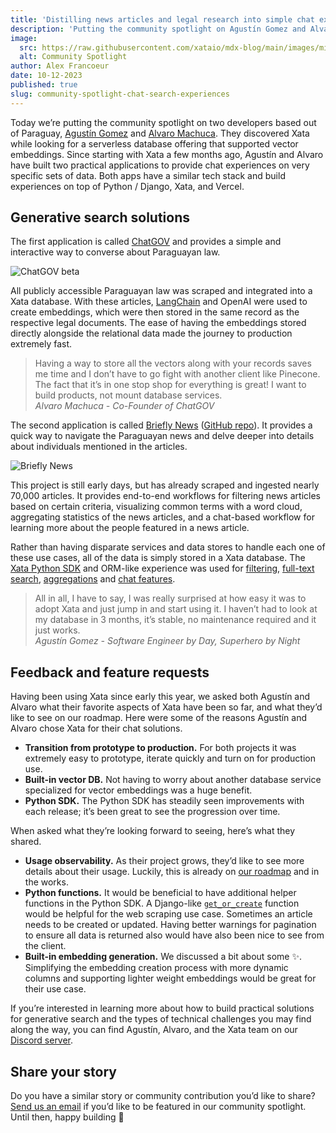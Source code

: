 ```yaml
---
title: 'Distilling news articles and legal research into simple chat experiences'
description: 'Putting the community spotlight on Agustín Gomez and Alvaro Machuca, two developers based in Paraguay building real world applications for conversational search with your data.'
image:
  src: https://raw.githubusercontent.com/xataio/mdx-blog/main/images/min-database-indexing.png
  alt: Community Spotlight
author: Alex Francoeur
date: 10-12-2023
published: true
slug: community-spotlight-chat-search-experiences
---
```


Today we’re putting the community spotlight on two developers based out of Paraguay, [Agustín Gomez](https://github.com/gomezag) and [Alvaro Machuca](https://github.com/quanturtle). They discovered Xata while looking for a serverless database offering that supported vector embeddings. Since starting with Xata a few months ago, Agustín and Alvaro have built two practical applications to provide chat experiences on very specific sets of data. Both apps have a similar tech stack and build experiences on top of Python / Django, Xata, and Vercel.

## Generative search solutions

The first application is called [ChatGOV](https://www.chatgov.com.py/) and provides a simple and interactive way to converse about Paraguayan law.

![ChatGOV beta](/images/cs_chatgov.png)

All publicly accessible Paraguayan law was scraped and integrated into a Xata database. With these articles, [LangChain](https://xata.io/docs/integrations/langchain) and OpenAI were used to create embeddings, which were then stored in the same record as the respective legal documents. The ease of having the embeddings stored directly alongside the relational data made the journey to production extremely fast.

> Having a way to store all the vectors along with your records saves me time and I don’t have to go fight with another client like Pinecone. The fact that it’s in one stop shop for everything is great! I want to build products, not mount database services.\
> _Alvaro Machuca - Co-Founder of ChatGOV_

The second application is called [Briefly News](https://briefly-news.vercel.app/) ([GitHub repo](https://github.com/gomezag/briefly-news)). It provides a quick way to navigate the Paraguayan news and delve deeper into details about individuals mentioned in the articles.

![Briefly News](/images/cs_briefly_news.png)

This project is still early days, but has already scraped and ingested nearly 70,000 articles. It provides end-to-end workflows for filtering news articles based on certain criteria, visualizing common terms with a word cloud, aggregating statistics of the news articles, and a chat-based workflow for learning more about the people featured in a news article.

Rather than having disparate services and data stores to handle each one of these use cases, all of the data is simply stored in a Xata database. The [Xata Python SDK](https://xata.io/docs/sdk/python/overview) and ORM-like experience was used for [filtering](https://xata.io/docs/sdk/filtering), [full-text search](https://xata.io/docs/sdk/search), [aggregations](https://xata.io/docs/sdk/aggregate) and [chat features](https://xata.io/docs/sdk/ask).

> All in all, I have to say, I was really surprised at how easy it was to adopt Xata and just jump in and start using it. I haven’t had to look at my database in 3 months, it’s stable, no maintenance required and it just works.\
> _Agustín Gomez - Software Engineer by Day, Superhero by Night_

## Feedback and feature requests

Having been using Xata since early this year, we asked both Agustín and Alvaro what their favorite aspects of Xata have been so far, and what they’d like to see on our roadmap. Here were some of the reasons Agustín and Alvaro chose Xata for their chat solutions.

- **Transition from prototype to production.** For both projects it was extremely easy to prototype, iterate quickly and turn on for production use.
- **Built-in vector DB.** Not having to worry about another database service specialized for vector embeddings was a huge benefit.
- **Python SDK.** The Python SDK has steadily seen improvements with each release; it’s been great to see the progression over time.

When asked what they’re looking forward to seeing, here’s what they shared.

- **Usage observability.** As their project grows, they’d like to see more details about their usage. Luckily, this is already on [our roadmap](https://xata.io/roadmap) and in the works.
- **Python functions.** It would be beneficial to have additional helper functions in the Python SDK. A Django-like [`get_or_create`](https://docs.djangoproject.com/en/4.2/ref/models/querysets/#get-or-create) function would be helpful for the web scraping use case. Sometimes an article needs to be created or updated. Having better warnings for pagination to ensure all data is returned also would have also been nice to see from the client.
- **Built-in embedding generation.** We discussed a bit about some ✨. Simplifying the embedding creation process with more dynamic columns and supporting lighter weight embeddings would be great for their use case.

If you’re interested in learning more about how to build practical solutions for generative search and the types of technical challenges you may find along the way, you can find Agustín, Alvaro, and the Xata team on our [Discord server](https://xata.io/discord).

## Share your story

Do you have a similar story or community contribution you’d like to share? [Send us an email](mailto:communityspotlight@xata.io) if you’d like to be featured in our community spotlight.
Until then, happy building 🦋

